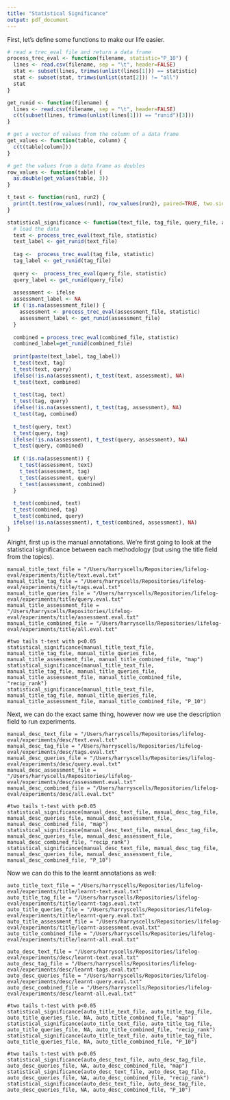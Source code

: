 ```yaml
---
title: "Statistical Significance"
output: pdf_document
---
```


First, let's define some functions to make our life easier.
```R
# read a trec_eval file and return a data frame
process_trec_eval <- function(filename, statistic="P_10") {
  lines <- read.csv(filename, sep = "\t", header=FALSE)
  stat <- subset(lines, trimws(unlist(lines[1])) == statistic)
  stat <- subset(stat, trimws(unlist(stat[2])) != "all")
  stat
}

get_runid <- function(filename) {
  lines <- read.csv(filename, sep = "\t", header=FALSE)
  c(t(subset(lines, trimws(unlist(lines[1])) == "runid")[3]))
}

# get a vector of values from the column of a data frame
get_values <- function(table, column) {
  c(t(table[column]))
}

# get the values from a data frame as doubles
row_values <- function(table) {
  as.double(get_values(table, 3))
}

t_test <- function(run1, run2) {
  print(t.test(row_values(run1), row_values(run2), paired=TRUE, two.sided=TRUE)$p.value)
}

statistical_significance <- function(text_file, tag_file, query_file, assessment_file, combined_file, statistic="P_10") {
  # load the data
  text <- process_trec_eval(text_file, statistic)
  text_label <- get_runid(text_file)
  
  tag <-  process_trec_eval(tag_file, statistic)
  tag_label <- get_runid(tag_file)
  
  query <-  process_trec_eval(query_file, statistic)
  query_label <- get_runid(query_file)
  
  assessment <- ifelse
  assessment_label <- NA
  if (!is.na(assessment_file)) {
    assessment <- process_trec_eval(assessment_file, statistic)
    assessment_label <- get_runid(assessment_file)
  }
  
  combined = process_trec_eval(combined_file, statistic)
  combined_label=get_runid(combined_file)
  
  print(paste(text_label, tag_label))
  t_test(text, tag)
  t_test(text, query)
  ifelse(!is.na(assessment), t_test(text, assessment), NA)
  t_test(text, combined)  
  
  t_test(tag, text)
  t_test(tag, query)
  ifelse(!is.na(assessment), t_test(tag, assessment), NA)
  t_test(tag, combined)
  
  t_test(query, text)
  t_test(query, tag)
  ifelse(!is.na(assessment), t_test(query, assessment), NA)
  t_test(query, combined)
  
  if (!is.na(assessment)) {
    t_test(assessment, text)
    t_test(assessment, tag)
    t_test(assessment, query)
    t_test(assessment, combined)
  }
  
  t_test(combined, text)
  t_test(combined, tag)
  t_test(combined, query)
  ifelse(!is.na(assessment), t_test(combined, assessment), NA)
}
```

Alright, first up is the manual annotations. We're first going to look at the statistical significance between each methodology (but using the title field from the topics).
```
manual_title_text_file = "/Users/harryscells/Repositories/lifelog-eval/experiments/title/text.eval.txt"
manual_title_tag_file = "/Users/harryscells/Repositories/lifelog-eval/experiments/title/tags.eval.txt"
manual_title_queries_file = "/Users/harryscells/Repositories/lifelog-eval/experiments/title/query.eval.txt"
manual_title_assessment_file = "/Users/harryscells/Repositories/lifelog-eval/experiments/title/assessment.eval.txt"
manual_title_combined_file = "/Users/harryscells/Repositories/lifelog-eval/experiments/title/all.eval.txt"

#two tails t-test with p<0.05
statistical_significance(manual_title_text_file, manual_title_tag_file, manual_title_queries_file, manual_title_assessment_file, manual_title_combined_file, "map")
statistical_significance(manual_title_text_file, manual_title_tag_file, manual_title_queries_file, manual_title_assessment_file, manual_title_combined_file, "recip_rank")
statistical_significance(manual_title_text_file, manual_title_tag_file, manual_title_queries_file, manual_title_assessment_file, manual_title_combined_file, "P_10")
```

Next, we can do the exact same thing, however now we use the description field to run experiments.
```
manual_desc_text_file = "/Users/harryscells/Repositories/lifelog-eval/experiments/desc/text.eval.txt"
manual_desc_tag_file = "/Users/harryscells/Repositories/lifelog-eval/experiments/desc/tags.eval.txt"
manual_desc_queries_file = "/Users/harryscells/Repositories/lifelog-eval/experiments/desc/query.eval.txt"
manual_desc_assessment_file = "/Users/harryscells/Repositories/lifelog-eval/experiments/desc/assessment.eval.txt"
manual_desc_combined_file = "/Users/harryscells/Repositories/lifelog-eval/experiments/desc/all.eval.txt"

#two tails t-test with p<0.05
statistical_significance(manual_desc_text_file, manual_desc_tag_file, manual_desc_queries_file, manual_desc_assessment_file, manual_desc_combined_file, "map")
statistical_significance(manual_desc_text_file, manual_desc_tag_file, manual_desc_queries_file, manual_desc_assessment_file, manual_desc_combined_file, "recip_rank")
statistical_significance(manual_desc_text_file, manual_desc_tag_file, manual_desc_queries_file, manual_desc_assessment_file, manual_desc_combined_file, "P_10")
```

Now we can do this to the learnt annotations as well:
```
auto_title_text_file = "/Users/harryscells/Repositories/lifelog-eval/experiments/title/learnt-text.eval.txt"
auto_title_tag_file = "/Users/harryscells/Repositories/lifelog-eval/experiments/title/learnt-tags.eval.txt"
auto_title_queries_file = "/Users/harryscells/Repositories/lifelog-eval/experiments/title/learnt-query.eval.txt"
auto_title_assessment_file = "/Users/harryscells/Repositories/lifelog-eval/experiments/title/learnt-assessment.eval.txt"
auto_title_combined_file = "/Users/harryscells/Repositories/lifelog-eval/experiments/title/learnt-all.eval.txt"

auto_desc_text_file = "/Users/harryscells/Repositories/lifelog-eval/experiments/desc/learnt-text.eval.txt"
auto_desc_tag_file = "/Users/harryscells/Repositories/lifelog-eval/experiments/desc/learnt-tags.eval.txt"
auto_desc_queries_file = "/Users/harryscells/Repositories/lifelog-eval/experiments/desc/learnt-query.eval.txt"
auto_desc_combined_file = "/Users/harryscells/Repositories/lifelog-eval/experiments/desc/learnt-all.eval.txt"

#two tails t-test with p<0.05
statistical_significance(auto_title_text_file, auto_title_tag_file, auto_title_queries_file, NA, auto_title_combined_file, "map")
statistical_significance(auto_title_text_file, auto_title_tag_file, auto_title_queries_file, NA, auto_title_combined_file, "recip_rank")
statistical_significance(auto_title_text_file, auto_title_tag_file, auto_title_queries_file, NA, auto_title_combined_file, "P_10")

#two tails t-test with p<0.05
statistical_significance(auto_desc_text_file, auto_desc_tag_file, auto_desc_queries_file, NA, auto_desc_combined_file, "map")
statistical_significance(auto_desc_text_file, auto_desc_tag_file, auto_desc_queries_file, NA, auto_desc_combined_file, "recip_rank")
statistical_significance(auto_desc_text_file, auto_desc_tag_file, auto_desc_queries_file, NA, auto_desc_combined_file, "P_10")
```

